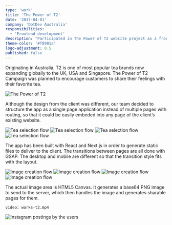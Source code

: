 ```yaml
---
type: 'work'
title: 'The Power of T2'
date: '2017-04-01'
company: 'DotDev Australia'
responsibilities:
  - 'Frontend development'
description: "Participated in The Power of T2 website project as a front-end developer. Developed the app using React and Next.js."
theme-color: '#f8901a'
logo-adjustment: 0.5
published: false
---
```



Originating in Australia, T2 is one of most popular tea brands now expanding globally to the UK, USA and Singapore. The Power of T2 Campaign was planned to encourage customers to share their feelings with their favorite tea.

![The Power of T2](works-t2-00.gif)

Although the design from the client was different, our team decided to structure the app as a single page application instead of multiple pages with routing, so that it could be easily embeded into any page of the client’s existing website.

<ImageContainer size="large" grid={4} noCaption blockCaption="Tea selection flow">

![Tea selection flow](works-t2-01.jpg)
![Tea selection flow](works-t2-02.jpg)
![Tea selection flow](works-t2-03.jpg)
![Tea selection flow](works-t2-04.jpg)

</ImageContainer>


The app has been built with React and Next.js in order to generate static files to deliver to the client. The transitions between pages are all done with GSAP. The desktop and mobile are different so that the transition style fits with the layout.

<ImageContainer size="large" grid={4} noCaption blockCaption="Image creation flow">

![Image creation flow](works-t2-05.jpg)
![Image creation flow](works-t2-06.jpg)
![Image creation flow](works-t2-07.jpg)
![Image creation flow](works-t2-08.jpg)

</ImageContainer>

The actual image area is HTML5 Canvas. It generates a base64 PNG image to send to the server, which then handles the image and generates sharable pages for them.


<VideoContainer size="large">

`video: works-t2.mp4`

</VideoContainer>

<ImageContainer>

![Instagram postings by the users](works-t2-09.jpg)

</ImageContainer>